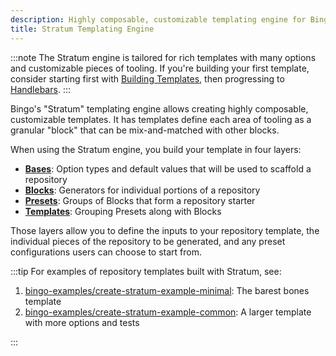 ```yaml
---
description: Highly composable, customizable templating engine for Bingo.
title: Stratum Templating Engine
---
```


:::note
The Stratum engine is tailored for rich templates with many options and customizable pieces of tooling.
If you're building your first template, consider starting first with [Building Templates](/build/about), then progressing to [Handlebars](/engines/handlebars/about).
:::

Bingo's "Stratum" templating engine allows creating highly composable, customizable templates.
It has templates define each area of tooling as a granular "block" that can be mix-and-matched with other blocks.

When using the Stratum engine, you build your template in four layers:

- **[Bases](/engines/stratum/concepts/bases)**: Option types and default values that will be used to scaffold a repository
- **[Blocks](/engines/stratum/concepts/blocks)**: Generators for individual portions of a repository
- **[Presets](/engines/stratum/concepts/presets)**: Groups of Blocks that form a repository starter
- **[Templates](/engines/stratum/concepts/templates)**: Grouping Presets along with Blocks

Those layers allow you to define the inputs to your repository template, the individual pieces of the repository to be generated, and any preset configurations users can choose to start from.

:::tip
For examples of repository templates built with Stratum, see:

1. [bingo-examples/create-stratum-example-minimal](https://github.com/bingo-examples/create-stratum-example-minimal): The barest bones template
2. [bingo-examples/create-stratum-example-common](https://github.com/bingo-examples/create-stratum-example-common): A larger template with more options and tests

:::
